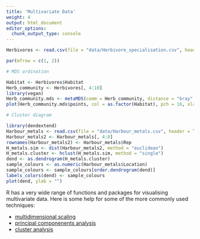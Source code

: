 ```yaml
---
title: 'Multivariate Data'
weight: 4
output: html_document
editor_options: 
  chunk_output_type: console
---
```


```r

Herbivores <- read.csv(file = "data/Herbivore_specialisation.csv", header = TRUE)

par(mfrow = c(1, 2))

# MDS ordination

Habitat <- Herbivores$Habitat
Herb_community <- Herbivores[, 4:10]
library(vegan)
Herb_community.mds <- metaMDS(comm = Herb_community, distance = "bray", trace = FALSE)
plot(Herb_community.mds$points, col = as.factor(Habitat), pch = 16, xlab = "", ylab = "", xaxt = "n", yaxt = "n")

# Cluster diagram

library(dendextend)
Harbour_metals <- read.csv(file = "data/Harbour_metals.csv", header = TRUE)
Harbour_metals2 <- Harbour_metals[, 4:8]
rownames(Harbour_metals2) <- Harbour_metals$Rep
H_metals.sim <- dist(Harbour_metals2, method = "euclidean")
H_metals.cluster <- hclust(H_metals.sim, method = "single")
dend <- as.dendrogram(H_metals.cluster)
sample_colours <- as.numeric(Harbour_metals$Location)
sample_colours <- sample_colours[order.dendrogram(dend)]
labels_colors(dend) <- sample_colours
plot(dend, ylab = "")
```

R has a very wide range of functions and packages for visualising multivariate data. Here is some help for some of the more commonly used techniques:  

* [multidimensional scaling](/statistics/multidimensional-scaling/)  
* [principal componenents analysis](/statistics/principal-components-analysis/)  
* [cluster analysis](/statistics/cluster-analysis/)  

